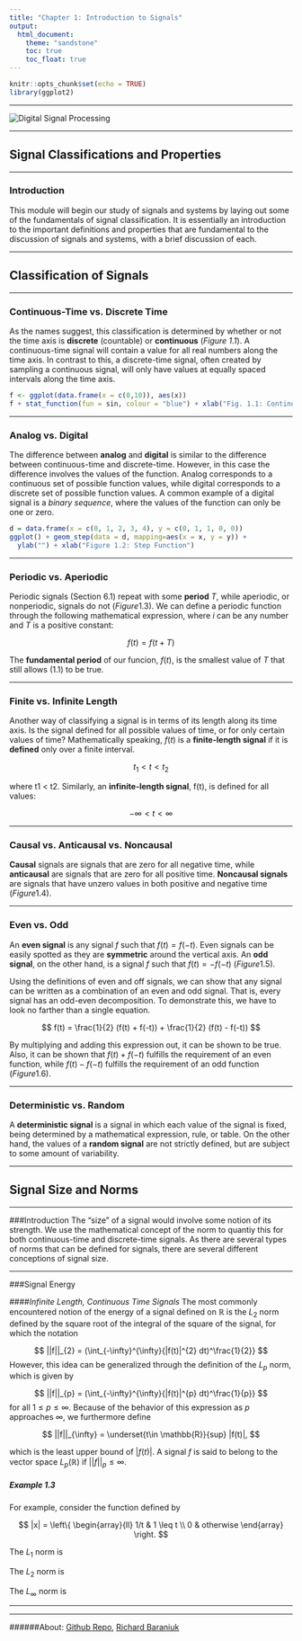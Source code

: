 ```yaml
---
title: "Chapter 1: Introduction to Signals"
output:
  html_document:
    theme: "sandstone"
    toc: true
    toc_float: true
---
```


```r
knitr::opts_chunk$set(echo = TRUE)
library(ggplot2)
```

------

![](http://f3dev.co.za/s3min/wp-content/uploads/bfi_thumb/Digital-Signal-Processing-mkyku41elkq1lo9ritzomoh6fhzi17i9i52079367o.jpg "Digital Signal Processing")

------

## **Signal Classifications and Properties**

------

### Introduction
This module will begin our study of signals and systems by laying out some of the fundamentals of signal classification. It is essentially an introduction to the important definitions and properties that are fundamental to the discussion of signals and systems, with a brief discussion of each.

------

## **Classification of Signals**

------

### Continuous-Time vs. Discrete Time
As the names suggest, this classification is determined by whether or not the time axis is **discrete** (countable) or **continuous** (*Figure 1.1*). A continuous-time signal will contain a value for all real numbers along the time axis. In contrast to this, a discrete-time signal, often created by sampling a continuous signal, will only have values at equally spaced intervals along the time axis.

``` r
f <- ggplot(data.frame(x = c(0,10)), aes(x))
f + stat_function(fun = sin, colour = "blue") + xlab("Fig. 1.1: Continuous Function") + ylab("")
```

-----

### Analog vs. Digital
The difference between **analog** and **digital** is similar to the difference between continuous-time and discrete-time. However, in this case the difference involves the values of the function. Analog corresponds to a continuous set of possible function values, while digital corresponds to a discrete set of possible function values. A common example of a digital signal is a *binary sequence*, where the values of the function can only be one or zero.

``` r
d = data.frame(x = c(0, 1, 2, 3, 4), y = c(0, 1, 1, 0, 0))
ggplot() + geom_step(data = d, mapping=aes(x = x, y = y)) + 
  ylab("") + xlab("Figure 1.2: Step Function")
```

-----

### Periodic vs. Aperiodic
Periodic signals (Section 6.1) repeat with some **period** $T$, while aperiodic, or nonperiodic, signals do not ($Figure 1.3$). We can define a periodic function through the following mathematical expression, where $i$ can be any number and $T$ is a positive constant: 

$$ f(t) = f(t + T) $$

The **fundamental period** of our funcion, $f(t)$, is the smallest value of $T$ that still allows (1.1) to be true.

-----

### Finite vs. Infinite Length
Another way of classifying a signal is in terms of its length along its time axis. Is the signal defined for all possible values of time, or for only certain values of time? Mathematically speaking, $f(t)$ is a **finite-length signal** if it is **defined** only over a finite interval.

$$ t_{1} < t < t_{2} $$

where t1 < t2. Similarly, an **infinite-length signal**, f(t), is defined for all values:

$$ -\infty < t < \infty $$

-----

### Causal vs. Anticausal vs. Noncausal
**Causal** signals are signals that are zero for all negative time, while **anticausal** are signals that are zero for all positive time. **Noncausal signals** are signals that have unzero values in both positive and negative time ($Figure 1.4$).

-----

### Even vs. Odd
An **even signal** is any signal $f$ such that $f(t) = f(-t)$. Even signals can be easily spotted as they are **symmetric** around the vertical axis. An **odd signal**, on the other hand, is a signal $f$ such that $f(t) = -f(-t)$ ($Figure 1.5$).

Using the definitions of even and off signals, we can show that any signal can be written as a combination of an even and odd signal. That is, every signal has an odd-even decomposition. To demonstrate this, we have to look no farther than a single equation.

$$ f(t) = \frac{1}{2} (f(t) + f(-t)) + \frac{1}{2} (f(t) - f(-t)) $$

By multiplying and adding this expression out, it can be shown to be true. Also, it can be shown that $f(t) + f(-t)$ fulfills the requirement of an even function, while $f(t) - f(-t)$ fulfills the requirement of an odd function ($Figure 1.6$).

-----

### Deterministic vs. Random
A **deterministic signal** is a signal in which each value of the signal is fixed, being determined by a mathematical expression, rule, or table. On the other hand, the values of a **random signal** are not strictly defined, but are subject to some amount of variability.

------

## **Signal Size and Norms**

------

###Introduction
The "size" of a signal would involve some notion of its strength. We use the mathematical concept of the norm to quantiy this for both continuous-time and discrete-time signals. As there are several types of norms that can be defined for signals, there are several different conceptions of signal size.

------

###Signal Energy

####_Infinite Length, Continuous Time Signals_
The most commonly encountered notion of the energy of a signal defined on $\mathbb{R}$ is the $L_{2}$ norm defined by the square root of the integral of the square of the signal, for which the notation

$$ ||f||_{2} = (\int_{-\infty}^{\infty}{|f(t)|^{2} dt)^\frac{1}{2}} $$
However, this idea can be generalized through the definition of the $L_{p}$ norm, which is given by

$$ ||f||_{p} = (\int_{-\infty}^{\infty}{|f(t)|^{p} dt)^\frac{1}{p}} $$
for all $1 \leq p \leq \infty$. Because of the behavior of this expression as $p$ approaches $\infty$, we furthermore define

$$ ||f||_{\infty} = \underset{t\in \mathbb{R}}{sup} |f(t)|, $$

which is the least upper bound of $|f(t)|$. A signal $f$ is said to belong to the vector space $L_{p}(\mathbb{R})$ if $||f||_{p} \leq \infty$.

##### Example 1.3

For example, consider the function defined by 

$$ |x| = \left\{ \begin{array}{ll} 1/t & 1 \leq t \\ 0 & otherwise \end{array} \right. $$

The $L_{1}$ norm is

The $L_{2}$ norm is

The $L_{\infty}$ norm is

------

------

######About: [Github Repo](http://www.github.com/dynamicwebpaige/signals-and-systems), [Richard Baraniuk](http://richb.rice.edu/signal-processing/)